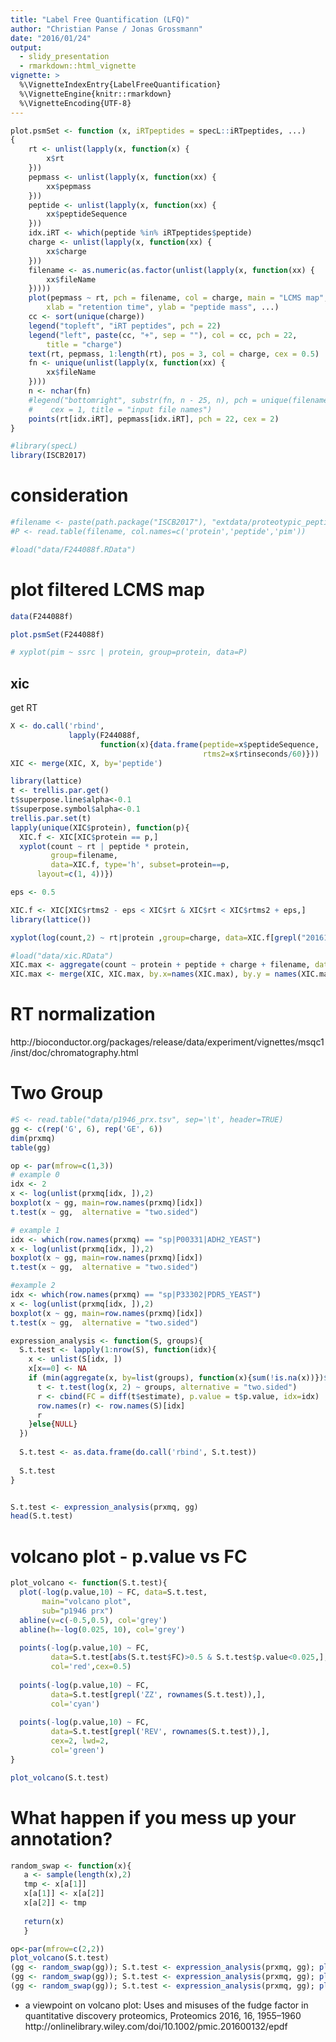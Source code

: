 ```yaml
---
title: "Label Free Quantification (LFQ)"
author: "Christian Panse / Jonas Grossmann"
date: "2016/01/24"
output: 
  - slidy_presentation
  - rmarkdown::html_vignette
vignette: >
  %\VignetteIndexEntry{LabelFreeQuantification}
  %\VignetteEngine{knitr::rmarkdown}
  %\VignetteEncoding{UTF-8}
---
```



```r
plot.psmSet <- function (x, iRTpeptides = specL::iRTpeptides, ...) 
{
    rt <- unlist(lapply(x, function(x) {
        x$rt
    }))
    pepmass <- unlist(lapply(x, function(xx) {
        xx$pepmass
    }))
    peptide <- unlist(lapply(x, function(xx) {
        xx$peptideSequence
    }))
    idx.iRT <- which(peptide %in% iRTpeptides$peptide)
    charge <- unlist(lapply(x, function(xx) {
        xx$charge
    }))
    filename <- as.numeric(as.factor(unlist(lapply(x, function(xx) {
        xx$fileName
    }))))
    plot(pepmass ~ rt, pch = filename, col = charge, main = "LCMS map", 
        xlab = "retention time", ylab = "peptide mass", ...)
    cc <- sort(unique(charge))
    legend("topleft", "iRT peptides", pch = 22)
    legend("left", paste(cc, "+", sep = ""), col = cc, pch = 22, 
        title = "charge")
    text(rt, pepmass, 1:length(rt), pos = 3, col = charge, cex = 0.5)
    fn <- unique(unlist(lapply(x, function(xx) {
        xx$fileName
    })))
    n <- nchar(fn)
    #legend("bottomright", substr(fn, n - 25, n), pch = unique(filename), 
    #    cex = 1, title = "input file names")
    points(rt[idx.iRT], pepmass[idx.iRT], pch = 22, cex = 2)
}
```

```r
#library(specL)
library(ISCB2017)
```


# consideration

```r
#filename <- paste(path.package("ISCB2017"), "extdata/proteotypic_peptides.txt", sep='/')
#P <- read.table(filename, col.names=c('protein','peptide','pim'))

#load("data/F244088f.RData")
```

# plot filtered LCMS map
```r
data(F244088f)

plot.psmSet(F244088f)
```

```r
# xyplot(pim ~ ssrc | protein, group=protein, data=P)
```

## xic

get RT
```r
X <- do.call('rbind', 
             lapply(F244088f,
                    function(x){data.frame(peptide=x$peptideSequence,
                                           rtms2=x$rtinseconds/60)}))
XIC <- merge(XIC, X, by='peptide')

library(lattice)
t <- trellis.par.get()
t$superpose.line$alpha<-0.1
t$superpose.symbol$alpha<-0.1
trellis.par.set(t)
lapply(unique(XIC$protein), function(p){
  XIC.f <- XIC[XIC$protein == p,]
  xyplot(count ~ rt | peptide * protein, 
         group=filename, 
         data=XIC.f, type='h', subset=protein==p,
      layout=c(1, 4))})
```

```r
eps <- 0.5

XIC.f <- XIC[XIC$rtms2 - eps < XIC$rt & XIC$rt < XIC$rtms2 + eps,] 
library(lattice())

xyplot(log(count,2) ~ rt|protein ,group=charge, data=XIC.f[grepl("20161115_12_GE1_b.raw", XIC.f$filename),], type='h')
```

```r
#load("data/xic.RData")
XIC.max <- aggregate(count ~ protein + peptide + charge + filename, data=XIC.f, FUN=max)
XIC.max <- merge(XIC, XIC.max, by.x=names(XIC.max), by.y = names(XIC.max))
```

# RT normalization


http://bioconductor.org/packages/release/data/experiment/vignettes/msqc1/inst/doc/chromatography.html

# Two Group
```r
#S <- read.table("data/p1946_prx.tsv", sep='\t', header=TRUE)
gg <- c(rep('G', 6), rep('GE', 6))
dim(prxmq)
table(gg)

op <- par(mfrow=c(1,3))
# example 0
idx <- 2
x <- log(unlist(prxmq[idx, ]),2)
boxplot(x ~ gg, main=row.names(prxmq)[idx])
t.test(x ~ gg,  alternative = "two.sided")

# example 1
idx <- which(row.names(prxmq) == "sp|P00331|ADH2_YEAST")
x <- log(unlist(prxmq[idx, ]),2)
boxplot(x ~ gg, main=row.names(prxmq)[idx])
t.test(x ~ gg,  alternative = "two.sided")

#example 2
idx <- which(row.names(prxmq) == "sp|P33302|PDR5_YEAST")
x <- log(unlist(prxmq[idx, ]),2)
boxplot(x ~ gg, main=row.names(prxmq)[idx])
t.test(x ~ gg,  alternative = "two.sided")
```


```r
expression_analysis <- function(S, groups){
  S.t.test <- lapply(1:nrow(S), function(idx){
    x <- unlist(S[idx, ])
    x[x==0] <- NA
    if (min(aggregate(x, by=list(groups), function(x){sum(!is.na(x))})$x) > 5){
      t <- t.test(log(x, 2) ~ groups, alternative = "two.sided")
      r <- cbind(FC = diff(t$estimate), p.value = t$p.value, idx=idx)
      row.names(r) <- row.names(S)[idx]
      r
    }else{NULL}
  })
  
  S.t.test <- as.data.frame(do.call('rbind', S.t.test))
 
  S.t.test
}


S.t.test <- expression_analysis(prxmq, gg)
head(S.t.test)
```

# volcano plot - p.value vs FC

```r
plot_volcano <- function(S.t.test){
  plot(-log(p.value,10) ~ FC, data=S.t.test, 
       main="volcano plot",
       sub="p1946 prx")
  abline(v=c(-0.5,0.5), col='grey')
  abline(h=-log(0.025, 10), col='grey')
  
  points(-log(p.value,10) ~ FC, 
         data=S.t.test[abs(S.t.test$FC)>0.5 & S.t.test$p.value<0.025,], 
         col='red',cex=0.5)
  
  points(-log(p.value,10) ~ FC,
         data=S.t.test[grepl('ZZ', rownames(S.t.test)),],
         col='cyan')
  
  points(-log(p.value,10) ~ FC,
         data=S.t.test[grepl('REV', rownames(S.t.test)),],
         cex=2, lwd=2,
         col='green')
}

plot_volcano(S.t.test)
```

# What happen if you mess up your annotation?
```r
random_swap <- function(x){
   a <- sample(length(x),2)
   tmp <- x[a[1]]
   x[a[1]] <- x[a[2]]
   x[a[2]] <- tmp
  
   return(x)
   }
```

```r
op<-par(mfrow=c(2,2))
plot_volcano(S.t.test)
(gg <- random_swap(gg)); S.t.test <- expression_analysis(prxmq, gg); plot_volcano(S.t.test)
(gg <- random_swap(gg)); S.t.test <- expression_analysis(prxmq, gg); plot_volcano(S.t.test)
(gg <- random_swap(gg)); S.t.test <- expression_analysis(prxmq, gg); plot_volcano(S.t.test)
```

* a viewpoint on volcano plot:
Uses and misuses of the fudge factor in
quantitative discovery proteomics, Proteomics 2016, 16, 1955–1960 
http://onlinelibrary.wiley.com/doi/10.1002/pmic.201600132/epdf
